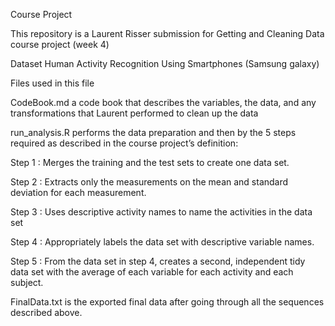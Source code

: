 Course Project

This repository is a Laurent Risser submission for Getting and Cleaning Data course project (week 4)

Dataset
Human Activity Recognition Using Smartphones (Samsung galaxy)

Files used in this file

CodeBook.md a code book that describes the variables, the data, and any transformations that Laurent performed to clean up the data

run_analysis.R performs the data preparation and then by the 5 steps required as described in the course project’s definition:

Step 1 : Merges the training and the test sets to create one data set.

Step 2 : Extracts only the measurements on the mean and standard deviation for each measurement.

Step 3 : Uses descriptive activity names to name the activities in the data set

Step 4 : Appropriately labels the data set with descriptive variable names.

Step 5 : From the data set in step 4, creates a second, independent tidy data set with the average of each variable for each activity and each subject.

FinalData.txt is the exported final data after going through all the sequences described above.
